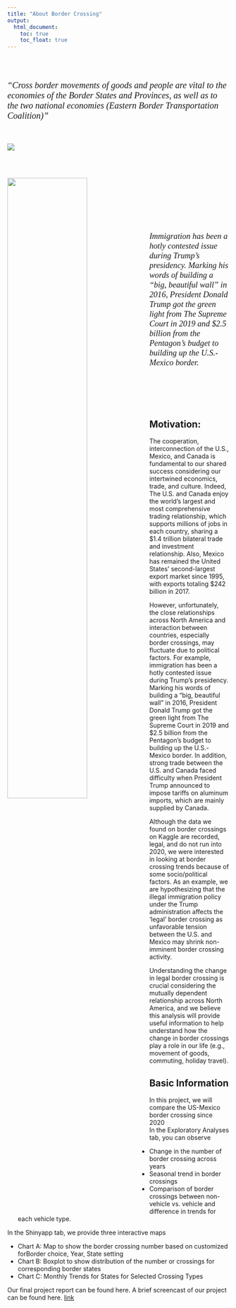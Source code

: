 ```yaml
---
title: "About Border Crossing"
output: 
  html_document:
    toc: true
    toc_float: true
---
```

<br>
<br>
<p style="font-family: times, serif; font-size:15pt; font-style:italic">
    "Cross border movements of goods and people are vital to the economies of the
Border States and Provinces, as well as to the two national economies (Eastern Border Transportation Coalition)"
</p>

<br>

![](images/us_border.JPG)

<br><br>

<img align="left" src="images/Trump_border_wall.jpg" style="width:60%; margin-right: 20px"  > 

<br> <br> <br><br><br><br>
<p style="font-family: times, serif; font-size:14pt; font-style:italic">
   Immigration has been a hotly contested issue during Trump’s presidency. Marking his words of building a “big, beautiful wall” in 2016, President Donald Trump got the green light from The Supreme Court in 2019 and $2.5 billion from the Pentagon’s budget to building up the U.S.-Mexico border. 
</p>

<br><br><br><br>

## Motivation:

The cooperation, interconnection of the U.S., Mexico, and Canada is fundamental to our shared success considering our intertwined economics, trade, and culture. Indeed, The U.S. and Canada enjoy the world's largest and most comprehensive trading relationship, which supports millions of jobs in each country, sharing a $1.4 trillion bilateral trade and investment relationship. Also, Mexico has remained the United States’ second-largest export market since 1995, with exports totaling $242 billion in 2017. 

However, unfortunately, the close relationships across North America and interaction between countries, especially border crossings, may fluctuate due to political factors. For example, immigration has been a hotly contested issue during Trump’s presidency. Marking his words of building a “big, beautiful wall” in 2016, President Donald Trump got the green light from The Supreme Court in 2019 and $2.5 billion from the Pentagon’s budget to building up the U.S.-Mexico border. In addition, strong trade between the U.S. and Canada faced difficulty when President Trump announced to impose tariffs on aluminum imports, which are mainly supplied by Canada.  

Although the data we found on border crossings on Kaggle are recorded, legal, and do not run into 2020, we were interested in looking at border crossing trends because of some socio/political factors. As an example, we are hypothesizing that the illegal immigration policy under the Trump administration affects the ‘legal’ border crossing as unfavorable tension between the U.S. and Mexico may shrink non-imminent border crossing activity. 

Understanding the change in legal border crossing is crucial considering the mutually dependent relationship across North America, and we believe this analysis will provide useful information to help understand how the change in border crossings play a role in our life (e.g., movement of goods, commuting, holiday travel).


## Basic Information

In this project, we will compare the US-Mexico border crossing since 2020 
<br>
In the Exploratory Analyses tab, you can observe <br>

* Change in the number of border crossing across years <br>
* Seasonal trend in border crossings <br>
* Comparison of border crossings between non-vehicle vs. vehicle and difference in trends for each vehicle type. 

In the Shinyapp tab, we provide three interactive maps <br>

* Chart A: Map to show the border crossing number based on customized forBorder choice, Year, State setting <br>
* Chart B: Boxplot to show distribution of the number or crossings for corresponding border states
* Chart C: Monthly Trends for States for Selected Crossing Types

Our final project report can be found here. A brief screencast of our project can be found here. [link](https://github.com/ark2187/Final/report.html)


 